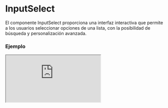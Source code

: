 # InputSelect

El componente InputSelect proporciona una interfaz interactiva que permite a los usuarios seleccionar opciones de una lista, con la posibilidad de búsqueda y personalización avanzada.


### Ejemplo

<Iframe minHeightIframe="30dvh" src="https://fenextjs-component-storybook.vercel.app/iframe.html?args=&id=input-inputselect--index&viewMode=story" />

### Importación

Para importar el componente InputSelect, se puede hacer desde fenextjs

```tsx copy
import { InputSelect } from "fenextjs";
```

### Parámetros

| Parámetro | Tipo | Requerido | Default | Descripcion |
| --------- | ---- | --------- | ------- | ----------- |
| options | InputSelectItemOptionBaseProps[] | sí |  | Lista de opciones disponibles en el select. |
| filterOptions | function | no | undefined | Función personalizada para filtrar las opciones del select. |
| showOptions | 'hover' \| 'focus' \| 'focus-hover' | no | 'focus' | Define cuándo mostrar las opciones del select. |
| hiddenOptions | 'not-hover' \| 'not-focus' \| 'not-focus-hover' | no | 'not-hover' | Define cuándo ocultar las opciones del select. |
| defaultValue | InputSelectItemOptionBaseProps | no | undefined | Valor por defecto seleccionado en el select. |
| typeSelect | 'div' \| 'select' \| 'datalist' | no | 'div' | Define el tipo de elemento select. |
| typeSelectStyle | 'normal' \| 'normal-out' \| 'box' \| 'list' \| 'checkbox' | no | 'normal' | Estilos aplicados al componente select. |
| useSwichtypeSelectStyle | boolean | no | false | Permite alternar entre estilos de tipo select. |
| useTOption | boolean | no | false | Indica si se debe usar una opción traducida (useTOption). |
| value | InputSelectItemOptionBaseProps | no |  | Valor actual del select. |
| noResult | InputSelectItemOptionBaseProps | no |  | Valor que se muestra cuando no hay resultados en la búsqueda. |
| loaderOption | InputSelectItemOptionBaseProps | no |  | Opción que se muestra mientras se cargan las opciones. |
| selected | InputSelectItemOptionBaseProps | no |  | Opción actualmente seleccionada. |
| create | InputSelectItemOptionBaseProps | no |  | Opción que permite crear un nuevo valor en el select. |
| onCreate | function | no |  | Función que se ejecuta cuando se crea un nuevo valor. |
| isSelectClearText | boolean | no | false | Indica si se puede limpiar el texto del select. |
| isSelectChangeText | boolean | no | true | Indica si se puede cambiar el texto del select. |
| onChange | function | no |  | Función que se ejecuta cuando cambia el valor seleccionado. |
| onChangeData | function | no |  | Función que se ejecuta cuando cambia el valor de los datos seleccionados. |
| onChangeText | function | no |  | Función que se ejecuta cuando cambia el texto del select. |
| onChangeValidate | function | no |  | Función personalizada de validación que se ejecuta cuando cambia el valor del select. |
| iconCloseMovil | ReactNode | no | \<Cancel /\> | Ícono que se muestra para cerrar el select en vista móvil. |
| clearContent | ReactNode | no | 'Clear' | Contenido que se muestra para limpiar la selección. |
| searchById | boolean | no | false | Indica si la búsqueda se realiza por ID. |
| iconSearch | ReactNode | no | \<SVGSearch /\> | Ícono de búsqueda que se muestra en el select. |
| changeByFirstOptionInOnBlur | boolean | no | false | Cambia al valor de la primera opción cuando el input pierde el foco. |
| maxLengthShowOptions | number | no | 20 | Cantidad máxima de opciones que se muestran. |
| nItems | number | no |  | Número de ítems que se muestran en el select. |
| showOptionIconImg | boolean | no | true | Muestra íconos de imagen junto a las opciones del select. |
| validatorData | FenextjsValidatorClass | no |  | Clase de validación utilizada para validar los datos de entrada del select. |
| forceShowOptionOnLoad | boolean | no | false | Forza a mostrar las opciones al cargar el componente. |
| iconDelete | ReactNode | no | \<Trash /\> | Ícono personalizado para eliminar una opción. |
| useSearch | boolean | no | true | Determina si el selector filtra los elementos por el texto escrito. |

### Storybook

Para ver el storybook del componente lo puede hacer con este [link](https://fenextjs-component-storybook.vercel.app/?path=/story/input-inputselect--index)

### Usos

- Básico

```tsx copy
<InputSelect options={options} />
```

- InputSelect con filtro de opciones

```tsx copy
<InputSelect options={options} filterOptions={filterOptions} />
```

- InputSelect con icono de búsqueda

```tsx copy
<InputSelect options={options} iconSearch={<SVGSearch />} />
```

- InputSelect con opción personalizada de crear

```tsx copy
<InputSelect options={options} onCreate={() => console.log("Crear nueva opción")} />
```

